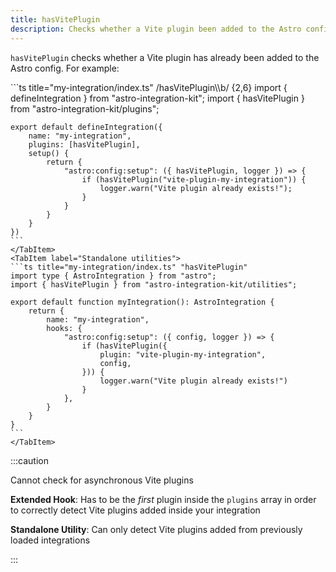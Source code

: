 ```yaml
---
title: hasVitePlugin
description: Checks whether a Vite plugin been added to the Astro config.
---
```



`hasVitePlugin` checks whether a Vite plugin has already been added to the Astro config. For example:

<Tabs>
	<TabItem label="Extended hooks">
	```ts title="my-integration/index.ts" /hasVitePlugin\\b/ {2,6}
	import { defineIntegration } from "astro-integration-kit";
	import { hasVitePlugin } from "astro-integration-kit/plugins";

	export default defineIntegration({
		name: "my-integration",
		plugins: [hasVitePlugin],
		setup() {
			return {
				"astro:config:setup": ({ hasVitePlugin, logger }) => {
					if (hasVitePlugin("vite-plugin-my-integration")) {
						logger.warn("Vite plugin already exists!");
					}
				}
			}
		}
	})
	```
	</TabItem>
	<TabItem label="Standalone utilities">
	```ts title="my-integration/index.ts" "hasVitePlugin"
	import type { AstroIntegration } from "astro";
	import { hasVitePlugin } from "astro-integration-kit/utilities";

	export default function myIntegration(): AstroIntegration {
		return {
			name: "my-integration",
			hooks: {
				"astro:config:setup": ({ config, logger }) => {
					if (hasVitePlugin({
						plugin: "vite-plugin-my-integration",
						config,
					})) {
						logger.warn("Vite plugin already exists!")
					}
				},
			}
		}
	}
	``` 
	</TabItem>
</Tabs>

:::caution

Cannot check for asynchronous Vite plugins

**Extended Hook**: Has to be the _first_ plugin inside the `plugins` array in order to correctly detect Vite plugins added inside your integration

**Standalone Utility**: Can only detect Vite plugins added from previously loaded integrations

:::